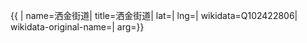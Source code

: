 {{ {{{1|PRC admin/showdata}}}|
name=洒金街道|
title=洒金街道|
lat=|
lng=|
wikidata=Q102422806|
wikidata-original-name=|
arg={{{arg|}}}}}
